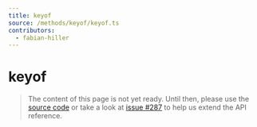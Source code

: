 ```yaml
---
title: keyof
source: /methods/keyof/keyof.ts
contributors:
  - fabian-hiller
---
```


# keyof

> The content of this page is not yet ready. Until then, please use the [source code](https://github.com/fabian-hiller/valibot/blob/main/library/src/methods/keyof/keyof.ts) or take a look at [issue #287](https://github.com/fabian-hiller/valibot/issues/287) to help us extend the API reference.
